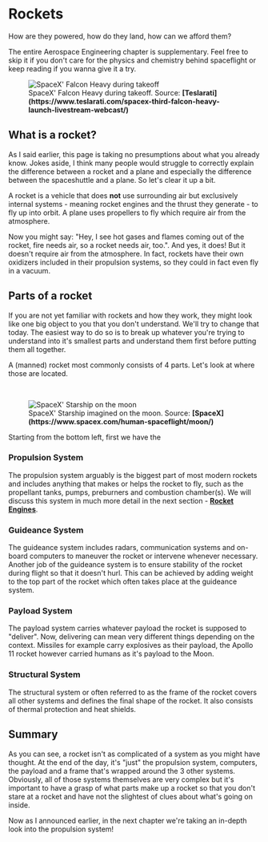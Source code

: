 
# Rockets 
How are they powered, how do they land, how can we afford them? 

<ReadingTime />
<AudioPlayer ident="rockets/introduction" />

<Callout type="info" emoji="ℹ️">
  The entire Aerospace Engineering chapter is supplementary. Feel free to skip it if you don't care for the physics and chemistry behind spaceflight or keep reading if you wanna give it a try.
</Callout>

<br />
<figure>
<Image src={require(".//../../../../resources/images/falconheavy.jpg")} alt="SpaceX' Falcon Heavy during takeoff" />
<figcaption style={{ color: "rgb(156, 156, 156)", fontSize: "14px", marginTop: "2px" }}>SpaceX' Falcon Heavy during takeoff. Source: <strong>[Teslarati](https://www.teslarati.com/spacex-third-falcon-heavy-launch-livestream-webcast/)</strong></figcaption>
</figure>

## What is a rocket?
As I said earlier, this page is taking no presumptions about what you already know. Jokes aside, I think many people would struggle to correctly explain the
difference between a rocket and a plane and especially the difference between the spaceshuttle and a plane. So let's clear it up a bit.

A rocket is a vehicle that does <strong>not</strong> use surrounding air but exclusively internal systems - meaning rocket engines and the thrust they generate - to fly up into orbit. A plane uses propellers to fly which require air from the atmosphere. 

Now you might say: "Hey, I see hot gases and flames coming out of the rocket, fire needs air, so a rocket needs air, too.". And yes, it does! But it doesn't require air from the atmosphere. In fact, rockets have their own oxidizers included in their propulsion systems, so they could in fact even fly in a vacuum.

## Parts of a rocket
If you are not yet familiar with rockets and how they work, they might look like one big object to you that you don't understand. We'll try to change that today. The easiest way to do so is to break up whatever you're trying to understand into it's smallest parts and understand them first before putting them all together.

A (manned) rocket most commonly consists of 4 parts. Let's look at where those are located.

<br />
<figure>
<Image src={require(".//../../../../resources/images/starship1.jpg")} alt="SpaceX' Starship on the moon " />
<figcaption style={{ color: "rgb(156, 156, 156)", fontSize: "14px", marginTop: "2px" }}>SpaceX' Starship imagined on the moon. Source: <strong>[SpaceX](https://www.spacex.com/human-spaceflight/moon/)</strong></figcaption>
</figure>

Starting from the bottom left, first we have the

### Propulsion System
The propulsion system arguably is the biggest part of most modern rockets and includes anything that makes or helps the rocket to fly, such as the propellant tanks, pumps, preburners and combustion chamber(s). We will discuss this system in much more detail in the next section - <strong>[Rocket Engines](https://www.beyondearth.gg/aerospace_engineering/rockets/engines)</strong>.

### Guideance System
The guideance system includes radars, communication systems and on-board computers to maneuver the rocket or intervene whenever necessary. Another job of the guideance system is to ensure stability of the rocket during flight so that it doesn't hurl. This can be achieved by adding weight to the top part of the rocket which often takes place at the guideance system.

### Payload System
The payload system carries whatever payload the rocket is supposed to "deliver". Now, delivering can mean very different things depending on the context. Missiles for example carry explosives as their payload, the Apollo 11 rocket however carried humans as it's payload to the Moon.

### Structural System
The structural system or often referred to as the frame of the rocket covers all other systems and defines the final shape of the rocket. It also consists of thermal protection and heat shields. 


## Summary
As you can see, a rocket isn't as complicated of a system as you might have thought. At the end of the day, it's "just" the propulsion system, computers, the payload and a frame that's wrapped around the 3 other systems. Obviously, all of those systems themselves are very complex but it's important to have a grasp of what parts make up a rocket so that you don't stare at a rocket and have not the slightest of clues about what's going on inside.

Now as I announced earlier, in the next chapter we're taking an in-depth look into the propulsion system!

<SaveArticleSection article="rocket-basics"/>

<Analytics />